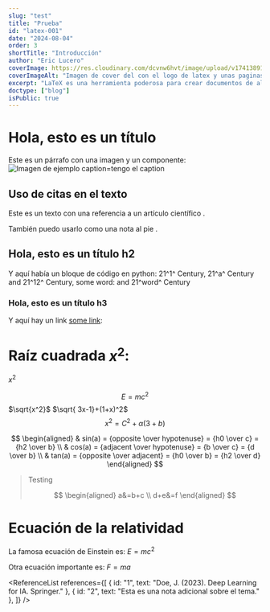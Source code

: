```yaml
---
slug: "test"
title: "Prueba"
id: "latex-001"
date: "2024-08-04"
order: 3
shortTitle: "Introducción"
author: "Eric Lucero"
coverImage: https://res.cloudinary.com/dcvnw6hvt/image/upload/v1741389125/elCronopio/cover_test-2_dnehhh.jpg
coverImageAlt: "Imagen de cover del con el logo de latex y unas paginas"
excerpt: "LaTeX es una herramienta poderosa para crear documentos de alta calidad, especialmente en el ámbito académico y técnico. Aprende a crear tu primer documento y descubre las ventajas de usar LaTeX para el control preciso del formato, las fórmulas"
doctype: ["blog"]
isPublic: true
---
```


# Hola, esto es un título

Este es un párrafo con una imagen y un componente:
<BarChart/>
![Imagen de ejemplo caption=tengo el caption](https://res.cloudinary.com/dcvnw6hvt/image/upload/v1740425837/elCronopio/IMG_0038_hsy3i9.jpg)

## Uso de citas en el texto
Este es un texto con una referencia a un artículo científico <CitationSup id="1" />.

También puedo usarlo como una nota al pie <CitationSup id="2" />.


## Hola, esto es un título h2

Y aquí había un bloque de código en python:
21^1^ Century,  21^a^ Century and 21^12^ Century, some word: and 21^word^ Century


### Hola, esto es un título h3

Y aquí hay un link [some link](https://example.com):
# Raíz cuadrada $x^2$: 
$x^2$

$$E = mc^2$$
$\sqrt{x^2}$ $\sqrt{ 3x-1}+(1+x)^2$
$$
x^2 = C^2 + \alpha (3+b)
$$

   $$
    \begin{aligned}
    & sin(a) = {opposite \over hypotenuse} = {h0 \over c} = {h2 \over b} \\
    & cos(a) = {adjacent \over hypotenuse} = {b \over c} = {d \over b} \\
    & tan(a) = {opposite \over adjacent} = {h0 \over b} = {h2 \over d}
    \end{aligned}
    $$

> Testing 
> 
> 
> $$
> \begin{aligned}
>    a&=b+c \\
>    d+e&=f
> \end{aligned}
> $$


# Ecuación de la relatividad

La famosa ecuación de Einstein es:
$E = mc^2$

Otra ecuación importante es:
$F = ma$

<ReferenceList
  references={[
    { id: "1", text: "Doe, J. (2023). Deep Learning for IA. Springer." },
    { id: "2", text: "Esta es una nota adicional sobre el tema." },
  ]}
/>